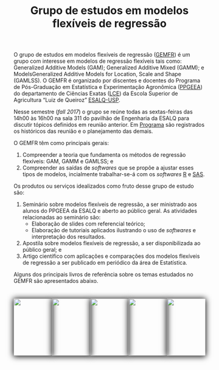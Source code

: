 % Grupo de estudos em modelos flexíveis de regressão

O grupo de estudos em modelos flexíveis de regressão ([GEMFR][gemfr]) é
um grupo com interesse em modelos de regressão flexíveis tais como:
Generalized Additive Models (GAM); Generalized Additive Mixed (GAMM); e
ModelsGeneralized Additive Models for Location, Scale and Shape
(GAMLSS). O GEMFR é organizado por discentes e docentes do Programa de
Pós-Graduação em Estatística e Experimentação Agronômica
([PPGEEA][ppgeea]) do departamento de Ciências Exatas ([LCE][lce]) da
Escola Superior de Agricultura “Luiz de Queiroz” [ESALQ-USP][esalq].

Nesse semestre (_fall 2017_) o grupo se reúne todas as sextas-feiras das
14h00 às 16h00 na sala 311 do pavilhão de Engenharia da ESALQ para
discutir tópicos definidos em reunião anterior. Em
[Programa][program] são registrados os históricos das reunião e o
planejamento das demais.

O GEMFR têm como principais gerais:

1. Compreender a teoria que fundamenta os métodos de regressão
   flexíveis: GAM, GAMM e GAMLSS; e
2. Compreender as saídas de _softwares_ que se propõe a ajustar esses
   tipos de modelos, incialmente trabalhar-se-á com os _softwares_
   [R][r] e [SAS][sas].

Os produtos ou serviços idealizados como fruto desse grupo de estudo
são:

1. Seminário sobre modelos flexíveis de regressão, a ser ministrado aos
   alunos do PPGEEA da ESALQ e aberto ao público geral. As atividades
   relacionadas ao seminário são:
    * Elaboração de slides com referencial teórico;
    * Elaboração de tutoriais aplicados ilustrando o uso de _softwares_
      e interpretação dos resultados.
2. Apostila sobre modelos flexíveis de regressão, a ser disponibilizada
   ao público geral; e
3. Artigo científico com aplicações e comparações dos modelos flexíveis
   de regressão a ser publicado em periódico da área de Estatística.

Alguns dos principais livros de referência sobre os temas estudados no
GEMFR são apresentados abaixo.

<style>
.myref {
    width: 20%;
    float: left;
    text-align: center;
    margin-top: 10px;
    display: inline;
}
.myref > p > a > img {
    box-shadow: 0px 1px 15px 1px black;
}
</style>

<div class="myref">
  <a href="http://www.springer.com/gp/book/9780387953663" target="_blank">
    <img src="./images/book-deboor1978.png" width=150px>
  </a>
</div>

<div class="myref">
  <a href="https://www.crcpress.com/Generalized-Additive-Models/Hastie-Tibshirani/p/book/9780412343902" target="_blank">
    <img src="./images/book-hastie1990.png" width=150px>
  </a>
</div>

<div class="myref">
  <a href="http://www.springer.com/de/book/9781475736830" target="_blank">
    <img src="./images/book-gu2002.png" width=150px>
  </a>
</div>

<div class="myref">
  <a href="https://www.crcpress.com/Generalized-Additive-Models-An-Introduction-with-R-Second-Edition/Wood/p/book/9781498728331" target="_blank">
    <img src="./images/book-wood2006.png" width=150px>
  </a>
</div>

<div class="myref">
  <a href="https://www.crcpress.com/Smoothing-Splines-Methods-and-Applications/Wang/p/book/9781420077551" target="_blank">
    <img src="./images/book-wang2011.png" width=150px>
  </a>
</div>
<div style="display: -webkit-inline-box;">
</div>


```r

cat(paste0(
    "<div id='update-message'>",
    format(Sys.time(),
           format = "Atualizado em %d de %B de %Y."),
    "</div>"),
    sep = "\n")

```

<!--------------------------------------------- -->
<!-- links -->
[gemfr]: https://jreduardo.github.io/grupo-esalq/
[ppgeea]: http://www.esalq.usp.br/pg/programas/estatistica/
[lce]: http://www.lce.esalq.usp.br/
[esalq]: http://www.esalq.usp.br/
[r]: https://www.r-project.org/
[sas]: https://www.sas.com
[program]: ./program.html